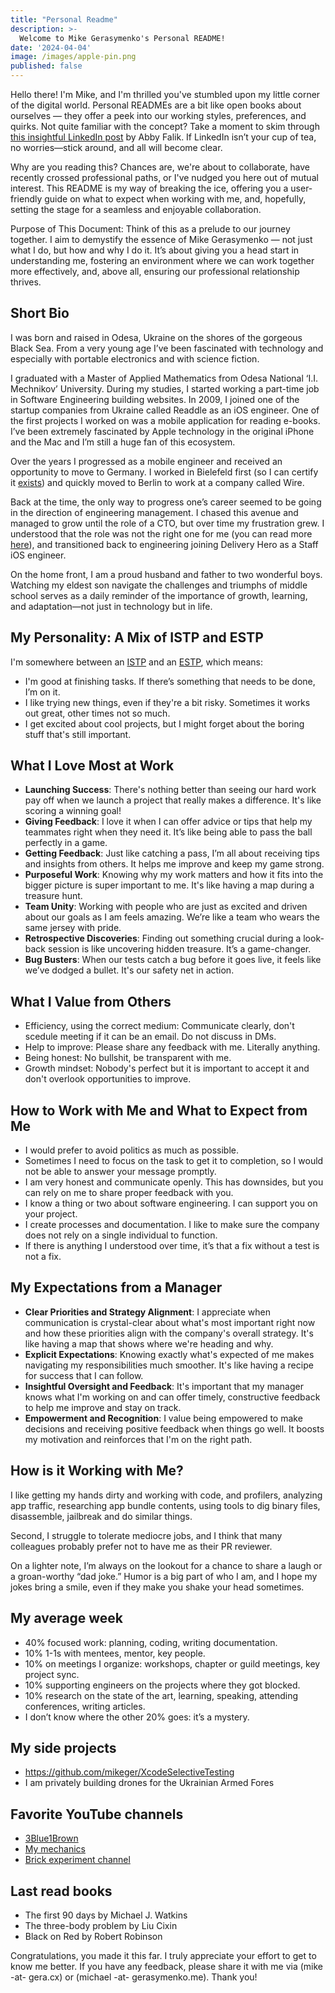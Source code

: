 ```yaml
---
title: "Personal Readme"
description: >-
  Welcome to Mike Gerasymenko's Personal README!
date: '2024-04-04'
image: /images/apple-pin.png
published: false
---
```


Hello there! I'm Mike, and I'm thrilled you've stumbled upon my little corner of the digital world. Personal READMEs are a bit like open books about ourselves — they offer a peek into our working styles, preferences, and quirks. Not quite familiar with the concept? Take a moment to skim through [this insightful LinkedIn post](https://www.linkedin.com/pulse/leaders-need-user-manuals-what-i-learned-writing-mine-abby-falik/) by Abby Falik. If LinkedIn isn’t your cup of tea, no worries—stick around, and all will become clear.

Why are you reading this? Chances are, we're about to collaborate, have recently crossed professional paths, or I've nudged you here out of mutual interest. This README is my way of breaking the ice, offering you a user-friendly guide on what to expect when working with me, and, hopefully, setting the stage for a seamless and enjoyable collaboration.

Purpose of This Document: Think of this as a prelude to our journey together. I aim to demystify the essence of Mike Gerasymenko — not just what I do, but how and why I do it. It’s about giving you a head start in understanding me, fostering an environment where we can work together more effectively, and, above all, ensuring our professional relationship thrives.

## Short Bio

I was born and raised in Odesa, Ukraine on the shores of the gorgeous Black Sea. From a very young age I’ve been fascinated with technology and especially with portable electronics and with science fiction.

I graduated with a Master of Applied Mathematics from Odesa National ‘I.I. Mechnikov’ University. During my studies, I started working a part-time job in Software Engineering building websites. In 2009, I joined one of the startup companies from Ukraine called Readdle as an iOS engineer. One of the first projects I worked on was a mobile application for reading e-books. I’ve been extremely fascinated by Apple technology in the original iPhone and the Mac and I’m still a huge fan of this ecosystem.

Over the years I progressed as a mobile engineer and received an opportunity to move to Germany. I worked in Bielefeld first (so I can certify it [exists](https://en.wikipedia.org/wiki/Bielefeld_conspiracy)) and quickly moved to Berlin to work at a company called Wire. 

Back at the time, the only way to progress one’s career seemed to be going in the direction of engineering management. I chased this avenue and managed to grow until the role of a CTO, but over time my frustration grew. I understood that the role was not the right one for me (you can read more [here](https://gera.cx/posts/career-after-senior)), and transitioned back to engineering joining Delivery Hero as a Staff iOS engineer.

On the home front, I am a proud husband and father to two wonderful boys. Watching my eldest son navigate the challenges and triumphs of middle school serves as a daily reminder of the importance of growth, learning, and adaptation—not just in technology but in life.

## My Personality: A Mix of ISTP and ESTP

I'm somewhere between an [ISTP](https://www.16personalities.com/istp-personality) and an [ESTP](https://www.16personalities.com/estp-personality), which means:

- I'm good at finishing tasks. If there’s something that needs to be done, I’m on it.
- I like trying new things, even if they're a bit risky. Sometimes it works out great, other times not so much.
- I get excited about cool projects, but I might forget about the boring stuff that's still important.

## What I Love Most at Work

- **Launching Success**: There's nothing better than seeing our hard work pay off when we launch a project that really makes a difference. It's like scoring a winning goal!
- **Giving Feedback**: I love it when I can offer advice or tips that help my teammates right when they need it. It’s like being able to pass the ball perfectly in a game.
- **Getting Feedback**: Just like catching a pass, I’m all about receiving tips and insights from others. It helps me improve and keep my game strong.
- **Purposeful Work**: Knowing why my work matters and how it fits into the bigger picture is super important to me. It's like having a map during a treasure hunt.
- **Team Unity**: Working with people who are just as excited and driven about our goals as I am feels amazing. We’re like a team who wears the same jersey with pride.
- **Retrospective Discoveries**: Finding out something crucial during a look-back session is like uncovering hidden treasure. It’s a game-changer.
- **Bug Busters**: When our tests catch a bug before it goes live, it feels like we’ve dodged a bullet. It's our safety net in action.

## What I Value from Others

- Efficiency, using the correct medium: Communicate clearly, don't scedule meeting if it can be an email. Do not discuss in DMs.
- Help to improve: Please share any feedback with me. Literally anything.
- Being honest: No bullshit, be transparent with me.
- Growth mindset: Nobody's perfect but it is important to accept it and don't overlook opportunities to improve.

## How to Work with Me and What to Expect from Me

- I would prefer to avoid politics as much as possible.
- Sometimes I need to focus on the task to get it to completion, so I would not be able to answer your message promptly.
- I am very honest and communicate openly. This has downsides, but you can rely on me to share proper feedback with you.
- I know a thing or two about software engineering. I can support you on your project.
- I create processes and documentation. I like to make sure the company does not rely on a single individual to function.
- If there is anything I understood over time, it’s that a fix without a test is not a fix.

## My Expectations from a Manager

- **Clear Priorities and Strategy Alignment**: I appreciate when communication is crystal-clear about what's most important right now and how these priorities align with the company's overall strategy. It's like having a map that shows where we're heading and why.
- **Explicit Expectations**: Knowing exactly what's expected of me makes navigating my responsibilities much smoother. It's like having a recipe for success that I can follow.
- **Insightful Oversight and Feedback**: It's important that my manager knows what I'm working on and can offer timely, constructive feedback to help me improve and stay on track.
- **Empowerment and Recognition**: I value being empowered to make decisions and receiving positive feedback when things go well. It boosts my motivation and reinforces that I'm on the right path.

## How is it Working with Me?

I like getting my hands dirty and working with code, and profilers, analyzing app traffic, researching app bundle contents, using tools to dig binary files, disassemble, jailbreak and do similar things.

Second, I struggle to tolerate mediocre jobs, and I think that many colleagues probably prefer not to have me as their PR reviewer.

On a lighter note, I’m always on the lookout for a chance to share a laugh or a groan-worthy “dad joke.” Humor is a big part of who I am, and I hope my jokes bring a smile, even if they make you shake your head sometimes.

## My average week

- 40% focused work: planning, coding, writing documentation.
- 10% 1-1s with mentees, mentor, key people.
- 10% on meetings I organize: workshops, chapter or guild meetings, key project sync.
- 10% supporting engineers on the projects where they got blocked.
- 10% research on the state of the art, learning, speaking, attending conferences, writing articles.
- I don’t know where the other 20% goes: it’s a mystery.

## My side projects

- https://github.com/mikeger/XcodeSelectiveTesting
- I am privately building drones for the Ukrainian Armed Fores

## Favorite YouTube channels

- [3Blue1Brown](https://www.youtube.com/@3blue1brown)
- [My mechanics](https://www.youtube.com/@mymechanics)
- [Brick experiment channel](https://www.youtube.com/@BrickExperimentChannel)

## Last read books

- The first 90 days by Michael J. Watkins
- The three-body problem by Liu Cixin
- Black on Red by Robert Robinson

Congratulations, you made it this far. I truly appreciate your effort to get to know me better. If you have any feedback, please share it with me via (mike -at- gera.cx) or (michael -at- gerasymenko.me). Thank you!
